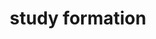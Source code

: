 ---
title: study formation
description: Lorem ipsum dolor sit amet consectetur adipisicing elit. Aut esse tempore dicta doloribus amet non harum, iste neque! Placeat id assumenda maxime magni vel reiciendis rem perferendis hic aut nostrum?
---